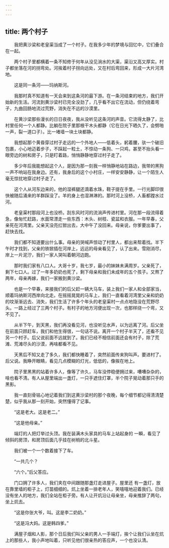 ```yaml
---
---
---
```

title: 两个村子
---




　　我把黄沙梁和老皇渠当成了一个村子。在我多少年的梦境与回忆中，它们叠合在一起。

　　两个村子里都横着一条不知修于何年从没见淌水的大渠，渠沿又高又厚实。村子都坐落在河的拐弯处。河挨着村子拐向远处，又在村后弯回来，形成一大片河湾地。

　　这是同一条河——玛纳斯河。

　　我那时真不知道有一天会来到这条河的最下游。在一条河结束的地方，我们开始新的生活。河流到黄沙梁村已完全没劲了，几乎看不出它在流动，但仍绕着弯子，九曲回肠地流过荒野，消失在不远的沙漠里。

　　在黄沙梁那些漫长的日日夜夜，我从没听见这条河的声音。它流得太静了，比村里任何一个人都静。比躺在院子里那根干木头都静（它在日光下晒久了，会劈啪一声，裂一道口子）。比一堵墙一块土块都静。

　　我想起那个黄昏穿过村子走远的一个外地人——低着头，躬着腰，驮一个破旧包裹，小心地迈着步子，不踩起一粒土，不惊动一条狗、一只鸡，甚至不抬头看一眼旁边的树和房子，只是盯着路，悄悄静静地穿过村子走了。

　　多少年后我能想起这个人，是因为那一刻我一样悄静地站在路边，我带的黑狗一声不响站在我身边。还有，我身后的这个小村庄，一样安安静静，让一个陌生人毫无惊扰地穿过村子走了。

　　这个人从河东边来的，他的湿裤腿还滴着水珠，鞋子提在手里。一行光脚印很快被随后涌来的羊群踩没了。羊的身上也湿淋淋的。那时河上没桥，人畜都蹚水过河。

　　老皇渠村那段河上也没桥。刮东风时河的流淌声传进村里。河在那一段流得着急，像匆忙赶路，水面常漂走一些东西：木头、树枝、瓷盆和衣服。一年早春，父亲死在河湾里。父亲天没亮扛锨出去，大中午了没回来。母亲说，你爹要出事了，赶快去找。

　　我们都不知道要出什么事。母亲的哭喊声惊动了村里人，都出来帮着找。半下午时才找到，父亲的铁锨插在河岸上，远远的母亲看见了，认了出来。雪刚消尽，岸上一片泥泞，我们一家人哭叫着朝河边跑。

　　那时我们家有八口人。大哥十岁，我七岁，最小的妹妹未满周岁。父亲死了，剩下七口人。过了一年多奶奶也死了，剩下母亲和我们未成年的五个孩子。又熬了两年，母亲再嫁，我们一家搬到黄沙梁。

　　也是一个早春，来接我们的后父赶一辆大马车，装上我们一家人和全部家当，顺着玛纳斯河西岸向北走。在摇摇晃晃的马车上，我们一直看着河湾里父亲和奶奶的坟渐渐远去、消失，我们生活了许多个年头的老皇渠村一点点地隐没在荒野尽头。一路上经过了三两个村子。有村子的地方河便出现一次，也那样绕一个弯，又不见了。

　　从半下午，到天黑，我们再没看见河，也没听见水声，以为远离了河。后父坐在前面只顾赶车，我们和他生得很，一句话不说。离开一个村子半天了，还看不见另一个村子。后父说前面不远就到了。我们已经不相信前面还会有村子，除了荒滩、荒滩尽头的沙漠，再啥都看不见。

　　天黑后不知又走了多久，我们都快睡着了，突然前面传来狗叫声。要进村了。后父说。我睁开眼睛，看见几点模糊的灯光，低低的，像挨在地上。

　　院子里黑黑的站着许多人，像等了许久，马车没停稳便拥过来，嘈嘈杂杂的，啥也看不清。有人从屋里端出一盏灯，一只手遮住灯罩，半个院子晃动着那只手的黑影。

　　我一直刻骨铭心地记着我们到这黄沙梁村的那个夜晚，每个细节都记得清清楚楚，似乎我从那一刻开始，突然懂得了记事。

　　“这是老大。这是老二。”

　　“这是他母亲。”

　　端灯的人把灯举过头顶。我在装满木头家具的马车上站起身的 一瞬，看见了倾斜的房顶，和房顶后面几乎挂在树梢的北斗星。

　　我们被一个一个数着接下了车。

　　“一共几个？

　　“六个。”后父答应。

　　门口拥了许多人，我们夹在中间跟随那盏灯走进屋子。屋里还 有一盏灯，放在靠里墙的柜子上，灯苗细细的。炕上坐着一排老年人，笑嘻嘻地迎着我们。已经没有坐人的地方，我们全站在柜子旁。有人让开炕沿让母亲坐，母亲推辞了两句，坐上炕去。

　　“这是你张大爷，叫。这是李二奶奶。”

　　“这是冯大妈。这是韩四爹。”

　　满屋子烟和人影，那个日后我们叫父亲的男人一手端灯，挨个让我们认坐在炕上的那些人，我小声地叫着，只听见他们很亲热的答应声，一个也没认清。